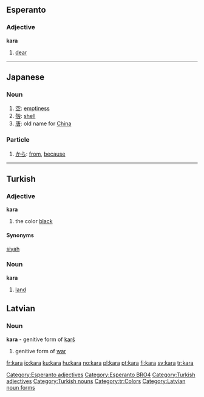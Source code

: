 ==Esperanto==
===Adjective===
'''kara'''
# [[dear]]

[[Category:Esperanto adjectives]]
[[Category:Esperanto BRO4]]


----

==Japanese==
===Noun===
{{ja-noun|r|hira=から}}
#[[空]]: [[emptiness]]
#[[殻]]: [[shell]]
#[[唐]]: old name for [[China]]
===Particle===
{{ja-pos|r|particle|hira=から}} 
# [[から]]: [[from]], [[because]]


----

==Turkish==
===Adjective===
'''kara'''
# the color [[black]]
====Synonyms====
[[siyah]]
===Noun===
'''kara'''
#[[land]]

[[Category:Turkish adjectives]]
[[Category:Turkish nouns]]
[[Category:tr:Colors]]

==Latvian==
===Noun===
'''kara''' - genitive form of [[karš]]
#genitive form of [[war]]
{{lv-noun-d1|kar|š}}
[[Category:Latvian noun forms]]

[[fr:kara]]
[[io:kara]]
[[ku:kara]]
[[hu:kara]]
[[no:kara]]
[[pl:kara]]
[[pt:kara]]
[[fi:kara]]
[[sv:kara]]
[[tr:kara]]